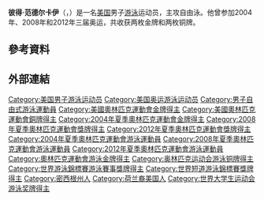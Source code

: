 {{MedalTableTop}}
{{MedalCompetition|[[夏季奧林匹克運動會|夏季奧林匹克運動會]]}}
{{MedalGold|[[2004年夏季奧林匹克運動會|2004年雅典]]<ref>{{cite web |url=http://sportsillustrated.cnn.com/olympics/2004/schedules/117BySport.html |title=2004 Olympic Games swimming results |accessdate=2007-07-22 |archive-date=2006-05-09 |archive-url=https://web.archive.org/web/20060509051921/http://sportsillustrated.cnn.com/olympics/2004/schedules/117BySport.html |dead-url=no }}</ref>|[[2004年夏季奧林匹克運動會游泳比賽|4×200米自由泳接力]]}} 
{{MedalGold|[[2008年夏季奧林匹克運動會|2008年北京]]|[[2008年夏季奧林匹克運動會游泳比賽|4×200米自由泳接力]]}}
{{MedalBronze|[[2008年夏季奧林匹克運動會|2008年北京]]|[[2008年夏季奧林匹克運動會游泳比賽|200米自由泳]]}}
{{MedalBronze|[[2012年夏季奧林匹克運動會|2012年倫敦]]|[[2012年夏季奧林匹克運動會游泳比賽|400米混合泳]]}}
{{MedalCompetition|世界長池錦標賽}}
{{MedalGold|[[2005年世界游泳錦標賽|2005年蒙特利爾]]<ref>{{cite web|url=http://www.fina.org/events/WC/Montreal_2005/results/sw.php |title=Montreal 2005 Results |accessdate=2007-06-09 |deadurl=yes |archiveurl=https://web.archive.org/web/20070128064425/http://www.fina.org/events/WC/Montreal_2005/results/sw.php |archivedate=2007-01-28 }}</ref>|4×200米自由泳接力}}
{{MedalGold|[[2007年世界游泳錦標賽|2007年墨爾本]]<ref>{{cite web|url=http://www.fina.org/events/WC/Melbourne_2007/results/swimming.php |title=12th FINA World Championships |accessdate=2007-06-09 |deadurl=yes |archiveurl=https://web.archive.org/web/20070606111744/http://www.fina.org/events/WC/Melbourne_2007/results/swimming.php |archivedate=2007-06-06 }}</ref>|4×200米自由泳接力}}
{{MedalBottom}}
{{世大運獎牌記錄
|項目=游泳
|a1=2003
|b1=3
|c1=800公尺自由式
|a2=2003
|b2=2
|c2=4×200公尺自由式接力
|a3=2003
|b3=3
|c3=1500公尺自由式
}}
'''彼得·范德尔卡伊'''（{{lang-en|'''Peter Vanderkaay'''}}，{{bd|1984年|2月12日||}}）是一名[[美国|美国]]男子[[游泳|游泳]]运动员，主攻自由泳。他曾参加2004年、2008年和2012年三届奥运，共收获两枚金牌和两枚铜牌。

== 參考資料 ==
{{Reflist}}

== 外部連結 ==

{{奥运会男子4×200米自由泳接力比赛冠军}}
{{DEFAULTSORT:Vanderkaay, Peter}}
[[Category:美国男子游泳运动员|Category:美国男子游泳运动员]]
[[Category:美国奥运游泳运动员|Category:美国奥运游泳运动员]]
[[Category:男子自由式游泳運動員|Category:男子自由式游泳運動員]]
[[Category:美國奧林匹克運動會金牌得主|Category:美國奧林匹克運動會金牌得主]]
[[Category:美國奧林匹克運動會銅牌得主|Category:美國奧林匹克運動會銅牌得主]]
[[Category:2004年夏季奧林匹克運動會金牌得主|Category:2004年夏季奧林匹克運動會金牌得主]]
[[Category:2008年夏季奧林匹克運動會獎牌得主|Category:2008年夏季奧林匹克運動會獎牌得主]]
[[Category:2012年夏季奧林匹克運動會獎牌得主|Category:2012年夏季奧林匹克運動會獎牌得主]]
[[Category:2004年夏季奧林匹克運動會游泳運動員|Category:2004年夏季奧林匹克運動會游泳運動員]]
[[Category:2008年夏季奧林匹克運動會游泳運動員|Category:2008年夏季奧林匹克運動會游泳運動員]]
[[Category:2012年夏季奧林匹克運動會游泳運動員|Category:2012年夏季奧林匹克運動會游泳運動員]]
[[Category:奧林匹克運動會游泳金牌得主|Category:奧林匹克運動會游泳金牌得主]]
[[Category:奥林匹克运动会游泳铜牌得主|Category:奥林匹克运动会游泳铜牌得主]]
[[Category:世界游泳錦標賽游泳賽事獎牌得主|Category:世界游泳錦標賽游泳賽事獎牌得主]]
[[Category:世界短道游泳錦標賽獎牌得主|Category:世界短道游泳錦標賽獎牌得主]]
[[Category:密西根州人|Category:密西根州人]]
[[Category:荷兰裔美国人|Category:荷兰裔美国人]]
[[Category:世界大学生运动会游泳奖牌得主|Category:世界大学生运动会游泳奖牌得主]]